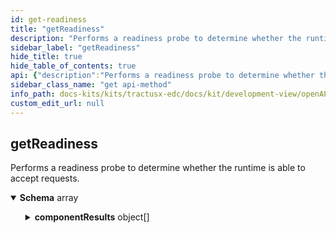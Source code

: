 ```yaml
---
id: get-readiness
title: "getReadiness"
description: "Performs a readiness probe to determine whether the runtime is able to accept requests."
sidebar_label: "getReadiness"
hide_title: true
hide_table_of_contents: true
api: {"description":"Performs a readiness probe to determine whether the runtime is able to accept requests.","operationId":"getReadiness","responses":{"200":{"content":{"application/json":{"schema":{"type":"array","example":null,"items":{"type":"object","example":null,"properties":{"componentResults":{"type":"array","example":null,"items":{"type":"object","example":null,"properties":{"component":{"type":"string","example":null},"failure":{"type":"object","example":null,"properties":{"failureDetail":{"type":"string","example":null},"messages":{"type":"array","example":null,"items":{"type":"string","example":null}}}},"isHealthy":{"type":"boolean","example":null}}}},"isSystemHealthy":{"type":"boolean","example":null}}}}}}}},"tags":["Application Observability"],"method":"get","path":"/check/readiness","info":{"title":"EDC Observability API","description":null,"version":"0.0.1-SNAPSHOT"},"postman":{"name":"get Readiness","description":{"content":"Performs a readiness probe to determine whether the runtime is able to accept requests.","type":"text/plain"},"url":{"path":["check","readiness"],"host":["{{baseUrl}}"],"query":[],"variable":[]},"header":[{"key":"Accept","value":"application/json"}],"method":"GET"}}
sidebar_class_name: "get api-method"
info_path: docs-kits/kits/tractusx-edc/docs/kit/development-view/openAPI/management-api/api-observability/edc-observability-api
custom_edit_url: null
---
```



## getReadiness



Performs a readiness probe to determine whether the runtime is able to accept requests.

<div><ApiTabs><TabItem label={"200"} value={"200"}><div></div><div><MimeTabs schemaType={"response"}><TabItem label={"application/json"} value={"application/json"}><SchemaTabs><TabItem label={"Schema"} value={"Schema"}><details style={{}} data-collapsed={false} open={true}><summary style={{"textAlign":"left"}}><strong>Schema</strong><span style={{"opacity":"0.6"}}> array</span></summary><div style={{"textAlign":"left","marginLeft":"1rem"}}></div><ul style={{"marginLeft":"1rem"}}><SchemaItem collapsible={true} className={"schemaItem"}><details style={{}}><summary style={{}}><strong>componentResults</strong><span style={{"opacity":"0.6"}}> object[]</span></summary><div style={{"marginLeft":"1rem"}}><SchemaItem collapsible={false} name={"component"} required={false} deprecated={undefined} schemaDescription={undefined} schemaName={"string"} qualifierMessage={undefined} defaultValue={undefined}></SchemaItem><SchemaItem collapsible={true} className={"schemaItem"}><details style={{}}><summary style={{}}><strong>failure</strong><span style={{"opacity":"0.6"}}> object</span></summary><div style={{"marginLeft":"1rem"}}><SchemaItem collapsible={false} name={"failureDetail"} required={false} deprecated={undefined} schemaDescription={undefined} schemaName={"string"} qualifierMessage={undefined} defaultValue={undefined}></SchemaItem><SchemaItem collapsible={false} name={"messages"} required={false} deprecated={undefined} schemaDescription={undefined} schemaName={"string[]"} qualifierMessage={undefined} defaultValue={undefined}></SchemaItem></div></details></SchemaItem><SchemaItem collapsible={false} name={"isHealthy"} required={false} deprecated={undefined} schemaDescription={undefined} schemaName={"boolean"} qualifierMessage={undefined} defaultValue={undefined}></SchemaItem></div></details></SchemaItem><SchemaItem collapsible={false} name={"isSystemHealthy"} required={false} deprecated={undefined} schemaDescription={undefined} schemaName={"boolean"} qualifierMessage={undefined} defaultValue={undefined}></SchemaItem></ul></details></TabItem><TabItem label={"Example (from schema)"} value={"Example (from schema)"}><ResponseSamples responseExample={"null"} language={"json"}></ResponseSamples></TabItem></SchemaTabs></TabItem></MimeTabs></div></TabItem></ApiTabs></div>
      